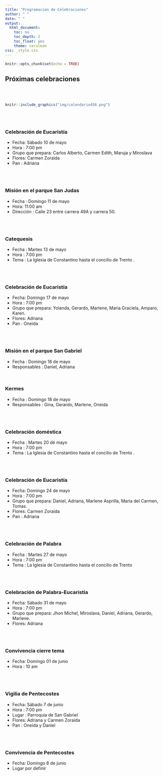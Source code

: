 ```yaml
---
title: "Programación de Celebraciones"
author: " "
date: " "
output:
  html_document:
    toc: no
    toc_depth: 2
    toc_float: yes
    theme: cerulean
css: _style.css
---
```


```r
knitr::opts_chunk$set(echo = TRUE)
```


## **Próximas celebraciones**

</br></br>

```r
knitr::include_graphics("img/calendario456.png")
```



</br></br>



### **Celebración de Eucaristía**

* Fecha: Sábado 10 de mayo
* Hora : 7:00 pm
* Grupo que prepara: Carlos Alberto, Carmen Edith, Maruja y Miroslava
* Flores: Carmen Zoraida
* Pan : Adriana

</br></br>

### **Misión en el parque San Judas**

* Fecha : Domingo 11 de mayo
* Hora: 11:00 am
* Dirección : Calle 23 entre carrera 49A y carrera 50.


</br></br>

### **Catequesis**

* Fecha : Martes 13 de mayo
* Hora : 7:00 pm
* Tema : La Iglesia de Constantino hasta el concilio de Trento .

</br></br>

### **Celebración de Eucaristía**

* Fecha: Domingo 17 de mayo
* Hora : 7:00 pm
* Grupo que prepara: Yolanda, Gerardo, Marlene, Maria Graciela, Amparo, Karen. 
* Flores: Adriana 
* Pan : Oneida

</br></br>

### **Misión en el parque San Gabriel**

* Fecha : Domingo 18 de mayo
* Responsables : Daniel, Adriana

</br>

### **Kermes**

* Fecha : Domingo 18 de mayo
* Responsables : Gina, Gerardo, Marlene, Oneida



</br></br>

### **Celebración doméstica**

* Fecha : Martes 20 de mayo
* Hora : 7:00 pm
* Tema : La Iglesia de Constantino hasta el concilio de Trento .

</br></br>

### **Celebración de Eucaristía**

* Fecha: Domingo 24 de mayo 
* Hora : 7:00 pm
* Grupo que prepara: Daniel, Adriana, Marlene Asprilla, Maria del Carmen, Tomas.
* Flores: Carmen Zoraida
* Pan : Adriana

</br></br>

### **Celebración de Palabra**

* Fecha : Martes 27 de mayo
* Hora : 7:00 pm
* Tema : La Iglesia de Constantino hasta el concilio de Trento 


</br></br>


### **Celebración de Palabra-Eucaristía**

* Fecha: Sábado 31 de mayo
* Hora : 7:00 pm
* Grupo que prepara: Jhon Michel, Miroslava, Daniel, Adriana, Gerardo, Marlene.
* Flores: Adriana


</br></br>


### **Convivencia cierre tema **

* Fecha: Domingo 01 de junio
* Hora : 10 am

</br></br>


### **Vigilia de Pentecostes**

* Fecha: Sábado 7 de junio
* Hora : 7:00 pm
* Lugar : Parroquia de San Gabriel
* Flores: Adriana y Carmen Zoraida
* Pan : Oneida y Daniel

</br></br>

### **Convivencia de Pentecostes**

* Fecha: Domingo 8 de junio
* Lugar por definir


















